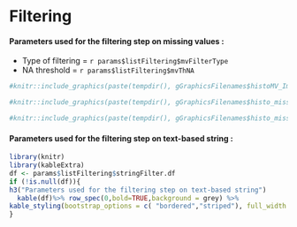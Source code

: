 # Filtering

#### Parameters used for the filtering step on missing values :

* Type of filtering = `r params$listFiltering$mvFilterType`
* NA threshold = `r params$listFiltering$mvThNA`



```r
#knitr::include_graphics(paste(tempdir(), gGraphicsFilenames$histoMV_Image_DS_BeforeFiltering, sep="/"))
```

```r
#knitr::include_graphics(paste(tempdir(), gGraphicsFilenames$histo_missvalues_per_lines_DS_BeforeFiltering, sep="/"))

```

```r
#knitr::include_graphics(paste(tempdir(), gGraphicsFilenames$histo_missvalues_per_lines_per_conditions_DS_BeforeFiltering, sep="/"))
```


#### Parameters used for the filtering step on text-based string :

```r
library(knitr)
library(kableExtra)
df <- params$listFiltering$stringFilter.df
if (!is.null(df)){
h3("Parameters used for the filtering step on text-based string")
  kable(df)%>% row_spec(0,bold=TRUE,background = grey) %>% 
kable_styling(bootstrap_options = c( "bordered","striped"), full_width = F)
}
```

